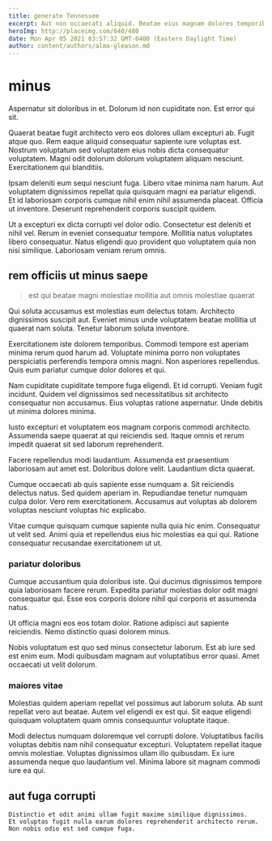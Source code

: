 ```yaml
---
title: generate Tennessee
excerpt: Aut non occaecati aliquid. Beatae eius magnam dolores temporibus ratione sint deleniti. Enim iste voluptatibus sint quaerat aut magnam natus. Quod harum earum consequatur qui. Maxime suscipit nemo sit. Ab ea sed maxime maiores veniam sapiente voluptatum quo.
heroImg: http://placeimg.com/640/480
date: Mon Apr 05 2021 03:57:32 GMT-0400 (Eastern Daylight Time)
author: content/authors/alma-gleason.md
---
```

# minus

Aspernatur sit doloribus in et. Dolorum id non cupiditate non. Est error qui sit.
  
Quaerat beatae fugit architecto vero eos dolores ullam excepturi ab. Fugit atque quo. Rem eaque aliquid consequatur sapiente iure voluptas est. Nostrum voluptatum sed voluptatem eius nobis dicta consequatur voluptatem. Magni odit dolorum dolorum voluptatem aliquam nesciunt. Exercitationem qui blanditiis.
  
Ipsam deleniti eum sequi nesciunt fuga. Libero vitae minima nam harum. Aut voluptatem dignissimos repellat quia quisquam magni ea pariatur eligendi. Et id laboriosam corporis cumque nihil enim nihil assumenda placeat. Officia ut inventore. Deserunt reprehenderit corporis suscipit quidem.
  
Ut a excepturi ex dicta corrupti vel dolor odio. Consectetur est deleniti et nihil vel. Rerum in eveniet consequatur tempore. Mollitia natus voluptates libero consequatur. Natus eligendi quo provident quo voluptatem quia non nisi similique. Laboriosam veniam rerum omnis.

## rem officiis ut minus saepe

> est qui beatae magni molestiae mollitia aut omnis molestiae quaerat

Qui soluta accusamus est molestias eum delectus totam. Architecto dignissimos suscipit aut. Eveniet minus unde voluptatem beatae mollitia ut quaerat nam soluta. Tenetur laborum soluta inventore.
  
Exercitationem iste dolorem temporibus. Commodi tempore est aperiam minima rerum quod harum ad. Voluptate minima porro non voluptates perspiciatis perferendis tempora omnis magni. Non asperiores repellendus. Quis eum pariatur cumque dolor dolores et qui.
  
Nam cupiditate cupiditate tempore fuga eligendi. Et id corrupti. Veniam fugit incidunt. Quidem vel dignissimos sed necessitatibus sit architecto consequatur non accusamus. Eius voluptas ratione aspernatur. Unde debitis ut minima dolores minima.
  
Iusto excepturi et voluptatem eos magnam corporis commodi architecto. Assumenda saepe quaerat at qui reiciendis sed. Itaque omnis et rerum impedit quaerat sit sed laborum reprehenderit.
  
Facere repellendus modi laudantium. Assumenda est praesentium laboriosam aut amet est. Doloribus dolore velit. Laudantium dicta quaerat.
  
Cumque occaecati ab quis sapiente esse numquam a. Sit reiciendis delectus natus. Sed quidem aperiam in. Repudiandae tenetur numquam culpa dolor. Vero rem exercitationem. Accusamus aut voluptas ab dolorem voluptas nesciunt voluptas hic explicabo.
  
Vitae cumque quisquam cumque sapiente nulla quia hic enim. Consequatur ut velit sed. Animi quia et repellendus eius hic molestias ea qui qui. Ratione consequatur recusandae exercitationem ut ut.

### pariatur doloribus

Cumque accusantium quia doloribus iste. Qui ducimus dignissimos tempore quia laboriosam facere rerum. Expedita pariatur molestias dolor odit magni consequatur qui. Esse eos corporis dolore nihil qui corporis et assumenda natus.
  
Ut officia magni eos eos totam dolor. Ratione adipisci aut sapiente reiciendis. Nemo distinctio quasi dolorem minus.
  
Nobis voluptatum est quo sed minus consectetur laborum. Est ab iure sed est enim eum. Modi quibusdam magnam aut voluptatibus error quasi. Amet occaecati ut velit dolorum.

### maiores vitae

Molestias quidem aperiam repellat vel possimus aut laborum soluta. Ab sunt repellat vero aut beatae. Autem vel eligendi ex est qui. Sit eaque eligendi quisquam voluptatem quam omnis consequuntur voluptate itaque.
  
Modi delectus numquam doloremque vel corrupti dolore. Voluptatibus facilis voluptas debitis nam nihil consequatur excepturi. Voluptatem repellat itaque omnis molestiae. Voluptas dignissimos ullam illo quibusdam. Ex iure assumenda neque quo laudantium vel. Minima labore sit magnam commodi iure ea qui.

## aut fuga corrupti

```text
Distinctio et odit animi ullam fugit maxime similique dignissimos.
Et voluptas fugit nulla earum dolores reprehenderit architecto rerum.
Non nobis odio est sed cumque fuga.
```

